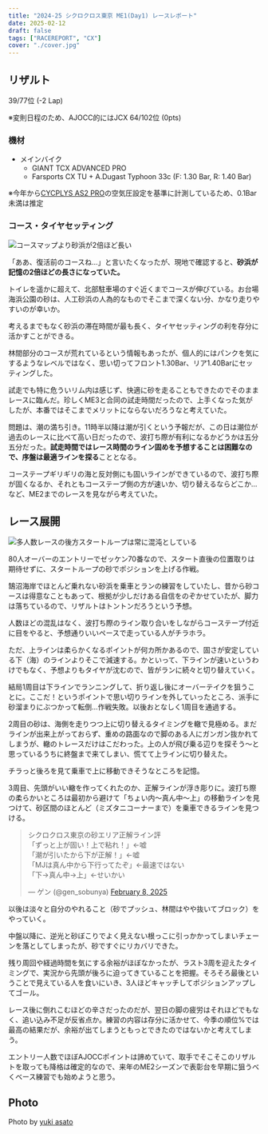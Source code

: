 ```yaml
---
title: "2024-25 シクロクロス東京 ME1(Day1) レースレポート"
date: 2025-02-12
draft: false
tags: ["RACEREPORT", "CX"]
cover: "./cover.jpg"
---
```


## リザルト

39/77位 (-2 Lap)

※変則日程のため、AJOCC的にはJCX 64/102位 (0pts)

### 機材

- メインバイク
  - GIANT TCX ADVANCED PRO
  - Farsports CX TU + A.Dugast Typhoon 33c (F: 1.30 Bar, R: 1.40 Bar)

※今年から[CYCPLYS AS2 PRO](https://amzn.to/3XXh90k)の空気圧設定を基準に計測しているため、0.1Bar未満は推定

### コース・タイヤセッティング

![コースマップより砂浜が2倍ほど長い](./course.png)

「ああ、復活前のコースね…」と言いたくなったが、現地で確認すると、**砂浜が記憶の2倍ほどの長さになっていた。**

トイレを遥かに超えて、北部駐車場のすぐ近くまでコースが伸びている。お台場海浜公園の砂は、人工砂浜の人為的なものでそこまで深くない分、かなり走りやすいのが幸いか。

考えるまでもなく砂浜の滞在時間が最も長く、タイヤセッティングの利を存分に活かすことができる。

林間部分のコースが荒れているという情報もあったが、個人的にはパンクを気にするようなレベルではなく、思い切ってフロント1.30Bar、リア1.40Barにセッティングした。

試走でも特に危ういリム内は感じず、快適に砂を走ることもできたのでそのままレースに臨んだ。珍しくME3と合同の試走時間だったので、上手くなった気がしたが、本番ではそこまでメリットにならないだろうなと考えていた。

問題は、潮の満ち引き。11時半以降は潮が引くという予報だが、この日は潮位が過去のレースに比べて高い日だったので、波打ち際が有利になるかどうかは五分五分だった。**試走時間ではレース時間のライン固めを予想することは困難なので、序盤は最適ラインを探る**こととなる。

コーステープギリギリの海と反対側にも固いラインができているので、波打ち際が固くなるか、それともコーステープ側の方が速いか、切り替えるならどこか…など、ME2までのレースを見ながら考えていた。

## レース展開

![多人数レースの後方スタートループは常に混沌としている](./cover.jpg)

80人オーバーのエントリーでゼッケン70番なので、スタート直後の位置取りは期待せずに、スタートループの砂でポジションを上げる作戦。

鵠沼海岸でほとんど乗れない砂浜を乗車とランの練習をしていたし、昔から砂コースは得意なこともあって、根拠が少しだけある自信をのぞかせていたが、脚力は落ちているので、リザルトはトントンだろうという予想。

人数ほどの混乱はなく、波打ち際のライン取り合いをしながらコーステープ付近に目をやると、予想通りいいペースで走っている人がチラホラ。

ただ、上ラインは柔らかくなるポイントが何カ所かあるので、固さが安定している下（海）のラインよりそこで減速する。かといって、下ラインが速いというわけでもなく、予想よりもタイヤが沈むので、皆がランに続々と切り替えていく。

結局1周目は下ラインでランニングして、折り返し後にオーバーテイクを狙うことに。ここだ！というポイントで思い切りラインを外していったところ、派手に砂溜まりにぶつかって転倒…作戦失敗。以後おとなしく1周目を通過する。

2周目の砂は、海側を走りつつ上に切り替えるタイミングを轍で見極める。まだラインが出来上がっておらず、重めの路面なので脚のある人にガンガン抜かれてしまうが、轍のトレースだけはこだわった。上の人が飛び乗る辺りを探そう～と思っているうちに終盤まで来てしまい、慌てて上ラインに切り替えた。

チラっと後ろを見て乗車で上に移動できそうなところを記憶。

3周目、先頭がいい轍を作ってくれたのか、正解ラインが浮き彫りに。波打ち際の柔らかいところは最初から避けて「ちょい内～真ん中～上」の移動ラインを見つけて、砂区間のほとんど（ミズタニコーナーまで）を乗車できるラインを見つける。

<blockquote class="twitter-tweet"><p lang="ja" dir="ltr">シクロクロス東京の砂エリア正解ライン評<br />「ずっと上が固い！上で粘れ！」←嘘<br />「潮が引いたから下が正解！」←嘘<br />「MJは真ん中から下行ってたぞ」←最速ではない<br />「下→真ん中→上」←せいかい</p>&mdash; ゲン (@gen_sobunya) <a href="https://twitter.com/gen_sobunya/status/1888147731618869426?ref_src=twsrc%5Etfw">February 8, 2025</a></blockquote>

以後は淡々と自分のやれること（砂でプッシュ、林間はやや抜いてブロック）をやっていく。

中盤以降に、逆光と砂ぼこりでよく見えない根っこに引っかかってしまいチェーンを落としてしまったが、砂ですぐにリカバリできた。

残り周回や経過時間を気にする余裕がほぼなかったが、ラスト3周を迎えたタイミングで、実況から先頭が後ろに迫ってきていることを把握。そろそろ最後ということで見えている人を食いにいき、3人ほどキャッチしてポジションアップしてゴール。

レース後に倒れこむほどの辛さだったのだが、翌日の脚の疲労はそれほどでもなく、追い込み不足が反省点か。練習の内容は存分に活かせて、今季の順位%では最高の結果だが、余裕が出てしまうともっとできたのではないかと考えてしまう。

エントリー人数でほぼAJOCCポイントは諦めていて、取手でそこそこのリザルトを取っても降格は確定的なので、来年のME2シーズンで表彰台を早期に狙うべくベース練習でも始めようと思う。

## Photo

Photo by [yuki asato](https://x.com/yuki_asato)
